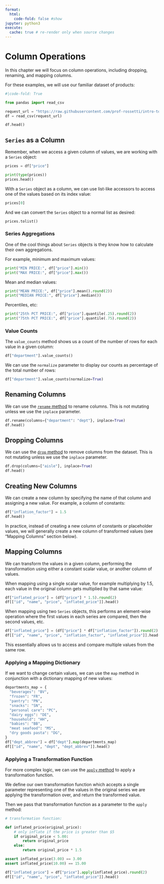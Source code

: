 ```yaml
---
format:
  html:
    code-fold: false #show
jupyter: python3
execute:
  cache: true # re-render only when source changes
---
```


# Column Operations


In this chapter we will focus on column operations, including dropping, renaming, and mapping columns.

For these examples, we will use our familiar dataset of products:

```python
#|code-fold: True

from pandas import read_csv

request_url = "https://raw.githubusercontent.com/prof-rossetti/intro-to-python/main/data/products.csv"
df = read_csv(request_url)

df.head()
```


## `Series` as a Column

Remember, when we access a given column of values, we are working with a `Series` object:

```python
prices = df["price"]

print(type(prices))
prices.head()
```

With a `Series` object as a column, we can use list-like accessors to access one of the values based on its index value:

```python
prices[0]
```

And we can convert the `Series` object to a normal list as desired:

```python
prices.tolist()
```

### Series Aggregations

One of the cool things about `Series` objects is they know how to calculate their own aggregations.

For example, minimum and maximum values:

```python
print("MIN PRICE:", df["price"].min())
print("MAX PRICE:", df["price"].max())
```

Mean and median values:

```python
print("MEAN PRICE:", df["price"].mean().round(2))
print("MEDIAN PRICE:", df["price"].median())
```

Percentiles, etc:

```python
print("25th PCT PRICE:", df["price"].quantile(.25).round(2))
print("75th PCT PRICE:", df["price"].quantile(.75).round(2))
```


### Value Counts

The `value_counts` method shows us a count of the number of rows for each value in a given column:

```python
df["department"].value_counts()
```

We can use the `normalize` parameter to display our counts as percentage of the total number of rows:

```python
df["department"].value_counts(normalize=True)
```



## Renaming Columns

We can use the [`rename` method](https://pandas.pydata.org/docs/reference/api/pandas.DataFrame.rename.html) to rename columns. This is not mutating unless we use the `inplace` parameter.


```python
df.rename(columns={"department": "dept"}, inplace=True)
df.head()
```

## Dropping Columns

We can use the [`drop` method](https://pandas.pydata.org/docs/reference/api/pandas.DataFrame.drop.html) to remove columns from the dataset. This is not mutating unless we use the `inplace` parameter.


```python
df.drop(columns=["aisle"], inplace=True)
df.head()
```

## Creating New Columns

We can create a new column by specifying the name of that column and assigning a new value. For example, a column of constants:

```python
df["inflation_factor"] = 1.5
df.head()
```

In practice, instead of creating a new column of constants or placeholder values, we will generally create a new column of transformed values (see "Mapping Columns" section below).


## Mapping Columns

We can transform the values in a given column, performing the transformation using either a constant scalar value, or another column of values.

When mapping using a single scalar value, for example multiplying by 1.5, each value in the original column gets multiplied by that same value:

```python
df["inflated_price"] = (df["price"] * 1.5).round(2)
df[["id", "name", "price", "inflated_price"]].head()
```

When mapping using two `Series` objects, this performs an element-wise operation where the first values in each series are compared, then the second values, etc.


```python
df["inflated_price"] = (df["price"] * df["inflation_factor"]).round(2)
df[["id", "name", "price", "inflation_factor", "inflated_price"]].head()
```


This essentially allows us to access and compare multiple values from the same row.




### Applying a Mapping Dictionary

If we want to change certain values, we can use the `map` method in conjunction with a dictionary mapping of new values:

```python
departments_map = {
  "beverages": "BV",
  "frozen": "FR",
  "pantry": "PN",
  "snacks": "SN",
  "personal care": "PC",
  "dairy eggs": "DE",
  "household": "HH",
  "babies": "BB",
  "meat seafood": "MS",
  "dry goods pasta": "DG",
}
df["dept_abbrev"] = df["dept"].map(departments_map)
df[["id", "name", "dept", "dept_abbrev"]].head()
```

### Applying a Transformation Function

For more complex logic, we can use the [`apply` method](https://pandas.pydata.org/docs/reference/api/pandas.Series.apply.html) to apply a transformation function.

We define our own transformation function which accepts a single parameter representing one of the values in the original series we are applying the transformation over, and return the transformed value.

Then we pass that transformation function as a parameter to the `apply` method:

```python
# transformation function:

def inflated_price(original_price):
    # only inflate if the price is greater than $5
    if original_price < 5.00:
        return original_price
    else:
        return original_price * 1.5

assert inflated_price(3.00) == 3.00
assert inflated_price(10.00) == 15.00
```

```python
df["inflated_price"] = df["price"].apply(inflated_price).round(2)
df[["id", "name", "price", "inflated_price"]].head()
```
